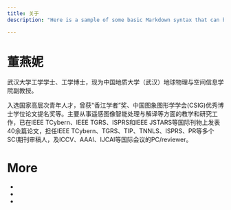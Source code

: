 ```yaml
---
title: 关于
description: "Here is a sample of some basic Markdown syntax that can be used when writing Markdown content in Astro."

---
```


# 董燕妮

武汉大学工学学士、工学博士，现为中国地质大学（武汉）地球物理与空间信息学院副教授。

入选国家高层次青年人才，曾获“香江学者”奖、中国图象图形学学会(CSIG)优秀博士学位论文提名奖等。主要从事遥感图像智能处理与解译等方面的教学和研究工作，已在IEEE TCybern、IEEE TGRS、ISPRS和IEEE JSTARS等国际刊物上发表40余篇论文，担任IEEE TCybern、TGRS、TIP、TNNLS、ISPRS、PR等多个SCI期刊审稿人，及ICCV、AAAI、IJCAI等国际会议的PC/reviewer。


# More

-
-
-











